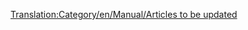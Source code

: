[[Translation:Category/en/Manual/Articles to be updated]]
{{en/Bilingual box| es
| Lista de artículos que necesitan actualizarse para reflejar los cambios de la última versión. Los artículos marcados con {{en/S|es/Desactualizado}} se enlazan automáticamente aquí.
| ''A list of articles that require updating to reflect the latest release or trunk version.  Articles tagged with {{en/S|es/Desactualizado}} automatically link here.''}}



